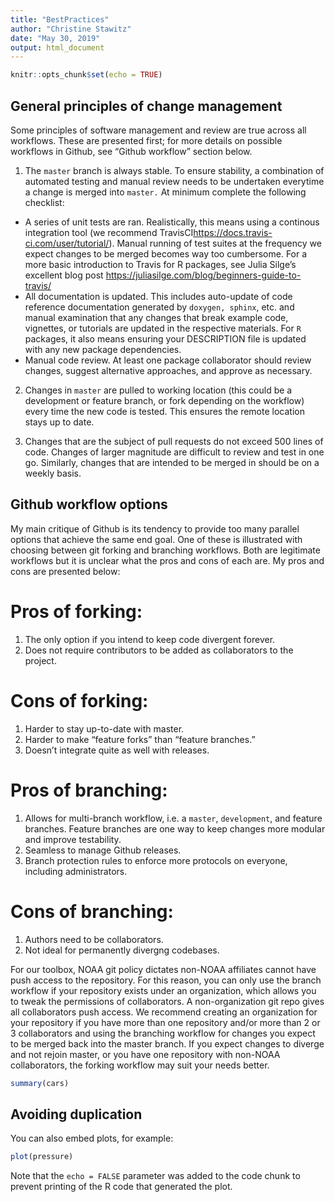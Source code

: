 ---
title: "BestPractices"
author: "Christine Stawitz"
date: "May 30, 2019"
output: html_document
---

```{r setup, include=FALSE}
knitr::opts_chunk$set(echo = TRUE)
```

## General principles of change management

Some principles of software management and review are true across all workflows. These are presented first; for more details on possible workflows in Github, see "Github workflow" section below.

1. The `master` branch is always stable. To ensure stability, a combination of automated testing and manual review needs to be undertaken everytime a change is merged into `master.` At minimum complete the following checklist:

- A series of unit tests are ran. Realistically, this means using a continous integration tool (we recommend TravisCI<https://docs.travis-ci.com/user/tutorial/>). Manual running of test suites at the frequency we expect changes to be merged becomes way too cumbersome. For a more basic introduction to Travis for R packages, see Julia Silge's excellent blog post <https://juliasilge.com/blog/beginners-guide-to-travis/>
- All documentation is updated. This includes auto-update of code reference documentation generated by `doxygen, sphinx`, etc. and manual examination that any changes that break example code, vignettes, or tutorials are updated in the respective materials. For `R` packages, it also means ensuring your DESCRIPTION file is updated with any new package dependencies.
- Manual code review. At least one package collaborator should review changes, suggest alternative approaches, and approve as necessary.

2. Changes in `master` are pulled to working location (this could be a development or feature branch, or fork depending on the workflow) every time the new code is tested. This ensures the remote location stays up to date.

3. Changes that are the subject of pull requests do not exceed 500 lines of code. Changes of larger magnitude are difficult to review and test in one go. Similarly, changes that are intended to be merged in should be on a weekly basis.

## Github workflow options

My main critique of Github is its tendency to provide too many parallel options that achieve the same end goal. One of these is illustrated with choosing between git forking and branching workflows. Both are legitimate workflows but it is unclear what the pros and cons of each are. My pros and cons are presented below:

# Pros of forking:
1. The only option if you intend to keep code divergent forever.
2. Does not require contributors to be added as collaborators to the project.

# Cons of forking:
1. Harder to stay up-to-date with master.
2. Harder to make "feature forks" than "feature branches."
3. Doesn't integrate quite as well with releases.

# Pros of branching:
1. Allows for multi-branch workflow, i.e. a `master`, `development`, and feature branches. Feature branches are one way to keep changes more modular and improve testability.
2. Seamless to manage Github releases.
3. Branch protection rules to enforce more protocols on everyone, including administrators.

# Cons of branching:
1. Authors need to be collaborators.
2. Not ideal for permanently divergng codebases.

For our toolbox, NOAA git policy dictates non-NOAA affiliates cannot have push access to the repository. For this reason, you can only use the branch workflow if your repository exists under an organization, which allows you to tweak the permissions of collaborators. A non-organization git repo gives all collaborators push access. We recommend creating an organization for your repository if you have more than one repository and/or more than 2 or 3 collaborators and using the branching workflow for changes you expect to be merged back into the master branch. If you expect changes to diverge and not rejoin master, or you have one repository with non-NOAA collaborators, the forking workflow may suit your needs better.  

```{r cars}
summary(cars)
```

## Avoiding duplication

You can also embed plots, for example:

```{r pressure, echo=FALSE}
plot(pressure)
```

Note that the `echo = FALSE` parameter was added to the code chunk to prevent printing of the R code that generated the plot.
